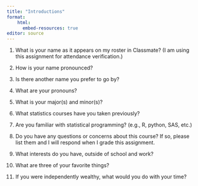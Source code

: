 ```yaml
---
title: "Introductions"
format:
    html:
      embed-resources: true
editor: source
---
```


1. What is your name as it appears on my roster in Classmate? (I am using this assignment for attendance verification.)



2. How is your name pronounced?



3. Is there another name you prefer to go by?



4. What are your pronouns?



5. What is your major(s) and minor(s)?



6. What statistics courses have you taken previously?



7. Are you familiar with statistical programming? (e.g., R, python, SAS, etc.)



8. Do you have any questions or concerns about this course? If so, please list them and I will respond when I grade this assignment.



9. What interests do you have, outside of school and work?



10. What are three of your favorite things?



11. If you were independently wealthy, what would you do with your time?


